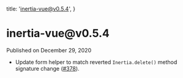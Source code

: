 
  title: 'inertia-vue@v0.5.4',
}

<h1>inertia-vue@v0.5.4</h1>

<div className="-mt-8 mb-12 text-base font-medium text-gray-600">Published on December 29, 2020</div>

- Update form helper to match reverted `Inertia.delete()` method signature change ([#378](https://github.com/inertiajs/inertia/issues/378)).
